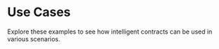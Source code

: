 # Use Cases

Explore these examples to see how intelligent contracts can be used in various scenarios. 


<Cards>
  <Card title="Wizard of Coin 🧙‍♂️" href="/build-with-genlayer/use-cases/wizard-of-coin" />
  <Card title="Football Prediction ⚽" href="/build-with-genlayer/use-cases/prediction" />
  <Card title="LLM Token 💰" href="/build-with-genlayer/use-cases/llm-token" />
</Cards>

